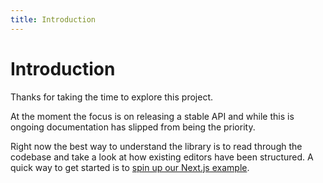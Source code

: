 ```yaml
---
title: Introduction
---
```


# Introduction

Thanks for taking the time to explore this project.

At the moment the focus is on releasing a stable API and while this is ongoing documentation has
slipped from being the priority.

Right now the best way to understand the library is to read through the codebase and take a look at
how existing editors have been structured. A quick way to get started is to
[spin up our Next.js example](https://github.com/remirror/remirror/blob/master/examples/with-next/readme.md#getting-started).
